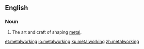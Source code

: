 ==English==
===Noun===
{{en-noun|-}}
{{wikipedia}}

#The art and craft of shaping [[metal]].

[[et:metalworking]]
[[io:metalworking]]
[[ku:metalworking]]
[[zh:metalworking]]